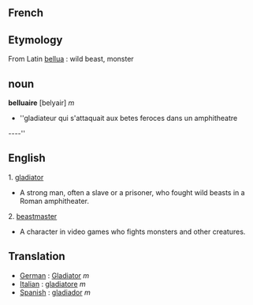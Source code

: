==French==



==Etymology==
From Latin [[bellua]] : wild beast, monster

==noun==

'''belluaire''' [belyair] ''m''
*''gladiateur qui s'attaquait aux betes feroces dans un amphitheatre
----''

==English==


1. [[gladiator]] 
*A strong man, often a slave or a prisoner, who fought wild beasts in a Roman amphitheater.

2. [[beastmaster]]
*A character in video games who fights monsters and other creatures.



==Translation==

*[[German]] : [[Gladiator]] ''m''
*[[Italian]] : [[gladiatore]] ''m''
*[[Spanish]] : [[gladiador]] ''m''